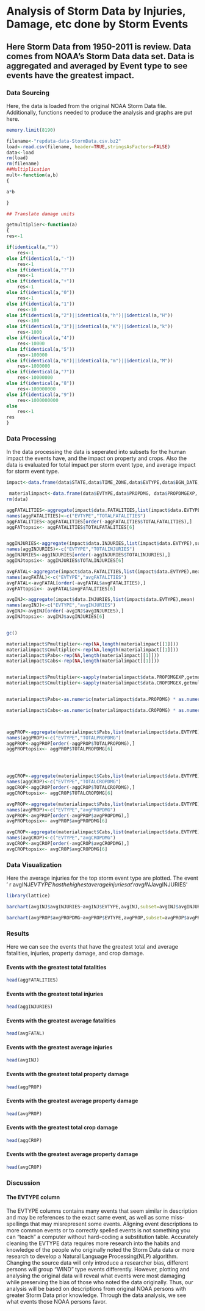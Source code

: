 # Analysis of Storm Data by Injuries, Damage, etc done by Storm Events

## Here Storm Data from 1950-2011 is review. Data comes from NOAA's Storm Data data set. Data is aggregated and averaged by Event type to see events have the greatest impact.


### Data Sourcing

Here, the data is loaded from the original NOAA Storm Data file. Additionally, functions needed to produce the analysis and graphs are put here.

```r
memory.limit(8190)

filename<-"repdata-data-StormData.csv.bz2"
load<-read.csv(filename, header=TRUE,stringsAsFactors=FALSE)
data<-load
rm(load)
rm(filename)
##Multiplication
mult<-function(a,b)
{

a*b

}

## Translate damage units

getmultiplier<-function(a)
{
res<-1

if(identical(a,""))
	res<-1
else if(identical(a,"-"))
	res<-1
else if(identical(a,"?"))
	res<-1
else if(identical(a,"+"))
	res<-1
else if(identical(a,"0"))
	res<-1
else if(identical(a,"1"))
	res<-10
else if(identical(a,"2")||identical(a,"h")||identical(a,"H"))
	res<-100
else if(identical(a,"3")||identical(a,"K")||identical(a,"k"))
	res<-1000
else if(identical(a,"4"))
	res<-10000
else if(identical(a,"5"))
	res<-100000
else if(identical(a,"6")||identical(a,"m")||identical(a,"M"))
	res<-1000000
else if(identical(a,"7"))
	res<-10000000
else if(identical(a,"8"))
	res<-100000000
else if(identical(a,"9"))
	res<-1000000000
else
	res<-1
res
}

```

### Data Processing

In the data processing the data is seperated into subsets for the human impact the events have, and the impact on property and crops.
Also the data is evaluated for total impact per storm event type, and average impact for storm event type.

```r

impact<-data.frame(data$STATE,data$TIME_ZONE,data$EVTYPE,data$BGN_DATE,data$END_DATE,data$FATALITIES, data$INJURIES, stringsAsFactors=FALSE)

 materialimpact<-data.frame(data$EVTYPE,data$PROPDMG, data$PROPDMGEXP, data$CROPDMG,data$CROPDMGEX,stringsAsFactors=FALSE)
rm(data)

aggFATALITIES<-aggregate(impact$data.FATALITIES,list(impact$data.EVTYPE),sum)
names(aggFATALITIES)<-c("EVTYPE","TOTALFATALITIES")
aggFATALITIES<-aggFATALITIES[order(-aggFATALITIES$TOTALFATALITIES),]
aggFATtopsix<- aggFATALITIES$TOTALFATALITIES[6]


aggINJURIES<-aggregate(impact$data.INJURIES,list(impact$data.EVTYPE),sum)
names(aggINJURIES)<-c("EVTYPE","TOTALINJURIES")
aggINJURIES<-aggINJURIES[order(-aggINJURIES$TOTALINJURIES),]
aggINJtopsix<- aggINJURIES$TOTALINJURIES[6]

avgFATAL<-aggregate(impact$data.FATALITIES,list(impact$data.EVTYPE),mean)
names(avgFATAL)<-c("EVTYPE","avgFATALITIES")
avgFATAL<-avgFATAL[order(-avgFATAL$avgFATALITIES),]
avgFATtopsix<- avgFATAL$avgFATALITIES[6]

avgINJ<-aggregate(impact$data.INJURIES,list(impact$data.EVTYPE),mean)
names(avgINJ)<-c("EVTYPE","avgINJURIES")
avgINJ<-avgINJ[order(-avgINJ$avgINJURIES),]
avgINJtopsix<- avgINJ$avgINJURIES[6]



```

```r
gc()

materialimpact$Pmultiplier<-rep(NA,length(materialimpact[[1]]))
materialimpact$Cmultiplier<-rep(NA,length(materialimpact[[1]]))
materialimpact$Pabs<-rep(NA,length(materialimpact[[1]]))
materialimpact$Cabs<-rep(NA,length(materialimpact[[1]]))


materialimpact$Pmultiplier<-sapply(materialimpact$data.PROPDMGEXP,getmultiplier)
materialimpact$Cmultiplier<-sapply(materialimpact$data.CROPDMGEX,getmultiplier)


materialimpact$Pabs<-as.numeric(materialimpact$data.PROPDMG) * as.numeric(materialimpact$Pmultiplier)

materialimpact$Cabs<-as.numeric(materialimpact$data.CROPDMG) * as.numeric(materialimpact$Cmultiplier)



aggPROP<-aggregate(materialimpact$Pabs,list(materialimpact$data.EVTYPE),sum)
names(aggPROP)<-c("EVTYPE","TOTALPROPDMG")
aggPROP<-aggPROP[order(-aggPROP$TOTALPROPDMG),]
aggPROPtopsix<- aggPROP$TOTALPROPDMG[6]




aggCROP<-aggregate(materialimpact$Cabs,list(materialimpact$data.EVTYPE),sum)
names(aggCROP)<-c("EVTYPE","TOTALCROPDMG")
aggCROP<-aggCROP[order(-aggCROP$TOTALCROPDMG),]
aggCROPtopsix<- aggCROP$TOTALCROPDMG[6]

avgPROP<-aggregate(materialimpact$Pabs,list(materialimpact$data.EVTYPE),mean)
names(avgPROP)<-c("EVTYPE","avgPROPDMG")
avgPROP<-avgPROP[order(-avgPROP$avgPROPDMG),]
avgPROPtopsix<- avgPROP$avgPROPDMG[6]

avgCROP<-aggregate(materialimpact$Cabs,list(materialimpact$data.EVTYPE),mean)
names(avgCROP)<-c("EVTYPE","avgCROPDMG")
avgCROP<-avgCROP[order(-avgCROP$avgCROPDMG),]
avgCROPtopsix<- avgCROP$avgCROPDMG[6]

```



### Data Visualization

Here the average injuries for the top storm event type are plotted.
The event ' r avgINJ$EVTYPE' has the highest average injuries at ' r avgINJ$avgINJURIES'

```r
library(lattice)

barchart(avgINJ$avgINJURIES~avgINJ$EVTYPE,avgINJ,subset=avgINJ$avgINJURIES>=avgINJ$avgINJURIES[6],main=c("Top Avg Injuries per Event"), scales=list(cex=.50))

barchart(avgPROP$avgPROPDMG~avgPROP$EVTYPE,avgPROP,subset=avgPROP$avgPROPDMG>=avgPROP$avgPROPDMG[6],main=c("Top Avg Property Damage per Event"),scales=list(cex=.50))


```

### Results

Here we can see the events that have the greatest total and average fatalities, injuries, property damage, and crop damage.

#### Events with the greatest total fatalities
```r
head(aggFATALITIES)
```
#### Events with the greatest total injuries
```r
head(aggINJURIES)
```
#### Events with the greatest average fatalities
```r
head(avgFATAL)
```
#### Events with the greatest average injuries
```r
head(avgINJ)
```
#### Events with the greatest total property damage
```r
head(aggPROP)
```
#### Events with the greatest average property damage
```r
head(avgPROP)
```
#### Events with the greatest total crop damage
```r
head(aggCROP)
```
#### Events with the greatest average property damage
```r
head(avgCROP)
```

### Discussion

#### The EVTYPE column
The EVTYPE columns contains many events that seem similar in description and may be references to the exact same event, as well as some miss-spellings that may misrepresent some events. Aligning event descriptions to more common events or to correctly spelled events is not something you can "teach" a computer without hard-coding a substitution table. Accurately cleaning the EVTYPE data requires more research into the habits and knowledge of the people who originally noted the Storm Data data or more research to develop a Natural Language Processing(NLP) algorithm. Changing the source data will only introduce a researcher bias, different persons will group "WIND" type events differently. However, plotting and analysing the original data will reveal what events were most damaging while preserving the bias of those who noted the data originally. Thus, our analysis will be based on descriptions from original NOAA persons with greater Storm Data prior knowledge. Through the data analysis, we see what events those NOAA persons favor. 











